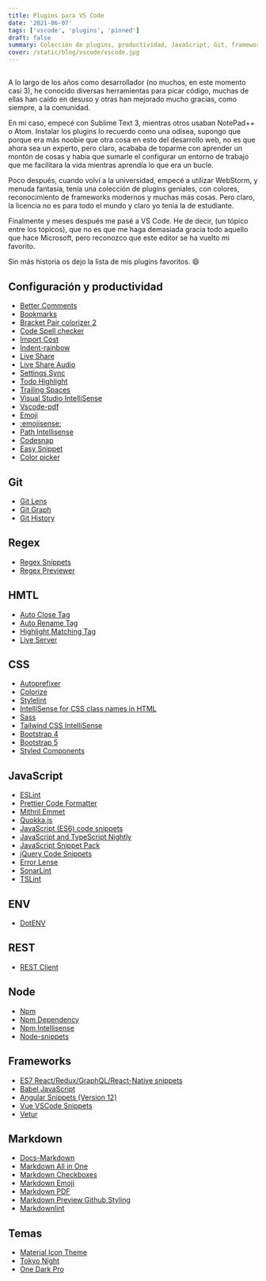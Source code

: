 ```yaml
---
title: Plugins para VS Code
date: '2021-06-07'
tags: ['vscode', 'plugins', 'pinned']
draft: false
summary: Colección de plugins, productividad, JavaScript, Git, frameworks...
cover: /static/blog/vscode/vscode.jpg
---
```


<section>

##

A lo largo de los años como desarrollador (no muchos, en este momento casi 3), he conocido diversas herramientas para picar código, muchas de ellas han caído en desuso y otras han mejorado mucho gracias, como siempre, a la comunidad.

En mi caso, empecé con Sublime Text 3, mientras otros usaban NotePad++ o Atom. Instalar los plugins lo recuerdo como una odisea, supongo que porque era más noobie que otra cosa en esto del desarrollo web, no es que ahora sea un experto, pero claro, acababa de toparme con aprender un montón de cosas y había que sumarle el configurar un entorno de trabajo que me facilitara la vida mientras aprendía lo que era un bucle.

Poco después, cuando volví a la universidad, empecé a utilizar WebStorm, y menuda fantasía, tenía una colección de plugins geniales, con colores, reconocimiento de frameworks modernos y muchas más cosas. Pero claro, la licencia no es para todo el mundo y claro yo tenía la de estudiante.

Finalmente y meses después me pasé a VS Code. He de decir, (un tópico entre los tópicos), que no es que me haga demasiada gracia todo aquello que hace Microsoft, pero reconozco que este editor se ha vuelto mi favorito.

Sin más historia os dejo la lista de mis plugins favoritos. 😄

</section>

<section>

## Configuración y productividad

- [Better Comments](https://marketplace.visualstudio.com/items?itemName=aaron-bond.better-comments)
- [Bookmarks](https://marketplace.visualstudio.com/items?itemName=alefragnani.Bookmarks)
- [Bracket Pair colorizer 2](https://marketplace.visualstudio.com/items?itemName=CoenraadS.bracket-pair-colorizer-2)
- [Code Spell checker](https://marketplace.visualstudio.com/items?itemName=streetsidesoftware.code-spell-checker)
- [Import Cost](https://marketplace.visualstudio.com/items?itemName=wix.vscode-import-cost)
- [Indent-rainbow](https://marketplace.visualstudio.com/items?itemName=oderwat.indent-rainbow)
- [Live Share](https://marketplace.visualstudio.com/items?itemName=MS-vsliveshare.vsliveshare)
- [Live Share Audio](https://marketplace.visualstudio.com/items?itemName=MS-vsliveshare.vsliveshare-audio)
- [Settings Sync](https://marketplace.visualstudio.com/items?itemName=Shan.code-settings-sync)
- [Todo Highlight](https://marketplace.visualstudio.com/items?itemName=wayou.vscode-todo-highlight)
- [Trailing Spaces](https://marketplace.visualstudio.com/items?itemName=shardulm94.trailing-spaces)
- [Visual Studio IntelliSense](https://marketplace.visualstudio.com/items?itemName=VisualStudioExptTeam.vscodeintellicode)
- [Vscode-pdf](https://marketplace.visualstudio.com/items?itemName=tomoki1207.pdf)
- [Emoji](https://marketplace.visualstudio.com/items?itemName=Perkovec.emoji)
- [:emojisense:](https://marketplace.visualstudio.com/items?itemName=bierner.emojisense)
- [Path Intellisense](https://marketplace.visualstudio.com/items?itemName=christian-kohler.path-intellisense)
- [Codesnap](https://marketplace.visualstudio.com/items?itemName=adpyke.codesnap)
- [Easy Snippet](https://marketplace.visualstudio.com/items?itemName=inu1255.easy-snippet)
- [Color picker](https://marketplace.visualstudio.com/items?itemName=anseki.vscode-color)

</section>

<section>

## Git

- [Git Lens](https://marketplace.visualstudio.com/items?itemName=eamodio.gitlens)
- [Git Graph](https://marketplace.visualstudio.com/items?itemName=mhutchie.git-graph)
- [Git History](https://marketplace.visualstudio.com/items?itemName=donjayamanne.githistory)

</section>

<section>

## Regex

- [Regex Snippets](https://marketplace.visualstudio.com/items?itemName=Monish.regexsnippets)
- [Regex Previewer](https://marketplace.visualstudio.com/items?itemName=chrmarti.regex)

</section>

<section>

## HMTL

- [Auto Close Tag](https://marketplace.visualstudio.com/items?itemName=formulahendry.auto-close-tag)
- [Auto Rename Tag](https://marketplace.visualstudio.com/items?itemName=formulahendry.auto-rename-tag)
- [Highlight Matching Tag](https://marketplace.visualstudio.com/items?itemName=vincaslt.highlight-matching-tag)
- [Live Server](https://marketplace.visualstudio.com/items?itemName=ritwickdey.LiveServer)

</section>

<section>

## CSS

- [Autoprefixer](https://marketplace.visualstudio.com/items?itemName=mrmlnc.vscode-autoprefixer)
- [Colorize](https://marketplace.visualstudio.com/items?itemName=kamikillerto.vscode-colorize)
- [Stylelint](https://marketplace.visualstudio.com/items?itemName=stylelint.vscode-stylelint)
- [IntelliSense for CSS class names in HTML](https://marketplace.visualstudio.com/items?itemName=Zignd.html-css-class-completion)
- [Sass](https://marketplace.visualstudio.com/items?itemName=Syler.sass-indented)
- [Tailwind CSS IntelliSense](https://marketplace.visualstudio.com/items?itemName=bradlc.vscode-tailwindcss)
- [Bootstrap 4](https://marketplace.visualstudio.com/items?itemName=thekalinga.bootstrap4-vscode)
- [Bootstrap 5](https://marketplace.visualstudio.com/items?itemName=HansUXdev.bootstrap5-snippets)
- [Styled Components](https://marketplace.visualstudio.com/items?itemName=jpoissonnier.vscode-styled-components)

</section>

<section>

## JavaScript

- [ESLint](https://marketplace.visualstudio.com/items?itemName=dbaeumer.vscode-eslint)
- [Prettier Code Formatter](https://marketplace.visualstudio.com/items?itemName=esbenp.prettier-vscode)
- [Mithril Emmet](https://marketplace.visualstudio.com/items?itemName=FallenMax.mithril-emmet)
- [Quokka.js](https://marketplace.visualstudio.com/items?itemName=WallabyJs.quokka-vscode)
- [JavaScript (ES6) code snippets](https://marketplace.visualstudio.com/items?itemName=xabikos.JavaScriptSnippets)
- [JavaScript and TypeScript Nightly](https://marketplace.visualstudio.com/items?itemName=ms-vscode.vscode-typescript-next)
- [JavaScript Snippet Pack](https://marketplace.visualstudio.com/items?itemName=akamud.vscode-javascript-snippet-pack)
- [jQuery Code Snippets](https://marketplace.visualstudio.com/items?itemName=donjayamanne.jquerysnippets)
- [Error Lense](https://marketplace.visualstudio.com/items?itemName=usernamehw.errorlens)
- [SonarLint](https://marketplace.visualstudio.com/items?itemName=SonarSource.sonarlint-vscode)
- [TSLint](https://marketplace.visualstudio.com/items?itemName=ms-vscode.vscode-typescript-tslint-plugin)

</section>

<section>

## ENV

- [DotENV](https://marketplace.visualstudio.com/items?itemName=mikestead.dotenv)

</section>

<section>

## REST

- [REST Client](https://marketplace.visualstudio.com/items?itemName=humao.rest-client)

</section>

<section>

## Node

- [Npm](https://marketplace.visualstudio.com/items?itemName=eg2.vscode-npm-script)
- [Npm Dependency](https://marketplace.visualstudio.com/items?itemName=howardzuo.vscode-npm-dependency)
- [Npm Intellisense](https://marketplace.visualstudio.com/items?itemName=christian-kohler.npm-intellisense)
- [Node-snippets](https://marketplace.visualstudio.com/items?itemName=chris-noring.node-snippets)

</section>

<section>

## Frameworks

- [ES7 React/Redux/GraphQL/React-Native snippets](https://marketplace.visualstudio.com/items?itemName=dsznajder.es7-react-js-snippets)
- [Babel JavaScript](https://marketplace.visualstudio.com/items?itemName=mgmcdermott.vscode-language-babel)
- [Angular Snippets (Version 12)](https://marketplace.visualstudio.com/items?itemName=johnpapa.Angular2)
- [Vue VSCode Snippets](https://marketplace.visualstudio.com/items?itemName=sdras.vue-vscode-snippets)
- [Vetur](https://marketplace.visualstudio.com/items?itemName=octref.vetur)

</section>

<section>

## Markdown

- [Docs-Markdown](https://marketplace.visualstudio.com/items?itemName=docsmsft.docs-markdown)
- [Markdown All in One](https://marketplace.visualstudio.com/items?itemName=yzhang.markdown-all-in-one)
- [Markdown Checkboxes](https://marketplace.visualstudio.com/items?itemName=bierner.markdown-checkbox)
- [Markdown Emoji](https://marketplace.visualstudio.com/items?itemName=bierner.markdown-emoji)
- [Markdown PDF](https://marketplace.visualstudio.com/items?itemName=yzane.markdown-pdf)
- [Markdown Preview Github Styling](https://marketplace.visualstudio.com/items?itemName=bierner.markdown-preview-github-styles)
- [Markdownlint](https://marketplace.visualstudio.com/items?itemName=DavidAnson.vscode-markdownlint)

</section>

<section>

## Temas

- [Material Icon Theme](https://marketplace.visualstudio.com/items?itemName=PKief.material-icon-theme)
- [Tokyo Night](https://marketplace.visualstudio.com/items?itemName=enkia.tokyo-night)
- [One Dark Pro](https://marketplace.visualstudio.com/items?itemName=zhuangtongfa.Material-theme)

</section>
